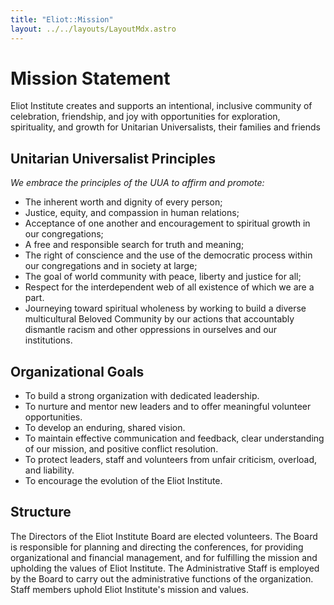 ```yaml
---
title: "Eliot::Mission"
layout: ../../layouts/LayoutMdx.astro
---
```


# Mission Statement

Eliot Institute creates and supports an intentional, inclusive community of celebration, friendship, and joy with opportunities for exploration, spirituality, and growth for Unitarian Universalists, their families and friends 

## Unitarian Universalist Principles            

*We embrace the principles of the UUA to affirm and promote:*

- The inherent worth and dignity of every person;
- Justice, equity, and compassion in human relations;
- Acceptance of one another and encouragement to spiritual growth in our congregations;
- A free and responsible search for truth and meaning;
- The right of conscience and the use of the democratic process within our congregations and in society at large;
- The goal of world community with peace, liberty and justice for all;
- Respect for the interdependent web of all existence of which we are a part.
- Journeying toward spiritual wholeness by working to build a diverse multicultural Beloved Community by our actions that accountably dismantle racism and other oppressions in ourselves and our institutions.

## Organizational Goals

- To build a strong organization with dedicated leadership.
- To nurture and mentor new leaders and to offer meaningful volunteer opportunities.
- To develop an enduring, shared vision.
- To maintain effective communication and feedback, clear understanding of our mission, and positive conflict resolution.
- To protect leaders, staff and volunteers from unfair criticism, overload, and liability.
- To encourage the evolution of the Eliot Institute.

## Structure

The Directors of the Eliot Institute Board are elected volunteers. The Board is responsible for planning and directing the conferences, for providing organizational and financial management, and for fulfilling the mission and upholding the values of Eliot Institute. The Administrative Staff is employed by the Board to carry out the administrative functions of the organization. Staff members uphold Eliot Institute's mission and values.
